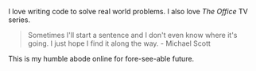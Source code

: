 I love writing code to solve real world problems. I also love <i>The Office</i> TV series.

> Sometimes I'll start a sentence and I don't even know where it's going. I just hope I find it along the way.  - Michael Scott

This is my humble abode online for fore-see-able future.